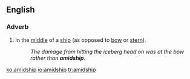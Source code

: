 ==English==

===Adverb===
{{en-adv}}

# In the [[middle]] of a [[ship]] (as opposed to [[bow]] or [[stern]]).
#: ''The damage from hitting the iceberg head on was at the bow rather than '''amidship'''.''

[[ko:amidship]]
[[io:amidship]]
[[tr:amidship]]